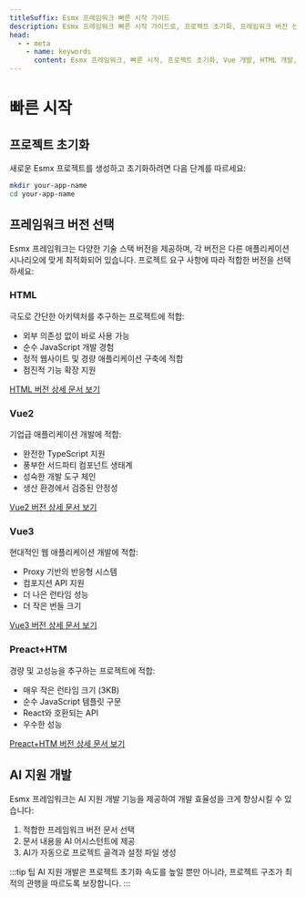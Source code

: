 ```yaml
---
titleSuffix: Esmx 프레임워크 빠른 시작 가이드
description: Esmx 프레임워크 빠른 시작 가이드로, 프로젝트 초기화, 프레임워크 버전 선택, AI 지원 개발 등을 포함하여 처음부터 프로젝트를 구축하는 방법을 안내합니다.
head:
  - - meta
    - name: keywords
      content: Esmx 프레임워크, 빠른 시작, 프로젝트 초기화, Vue 개발, HTML 개발, AI 지원
---
```


# 빠른 시작

## 프로젝트 초기화

새로운 Esmx 프로젝트를 생성하고 초기화하려면 다음 단계를 따르세요:

```bash
mkdir your-app-name
cd your-app-name
```

## 프레임워크 버전 선택

Esmx 프레임워크는 다양한 기술 스택 버전을 제공하며, 각 버전은 다른 애플리케이션 시나리오에 맞게 최적화되어 있습니다. 프로젝트 요구 사항에 따라 적합한 버전을 선택하세요:

### HTML

극도로 간단한 아키텍처를 추구하는 프로젝트에 적합:

- 외부 의존성 없이 바로 사용 가능
- 순수 JavaScript 개발 경험
- 정적 웹사이트 및 경량 애플리케이션 구축에 적합
- 점진적 기능 확장 지원

[HTML 버전 상세 문서 보기](../frameworks/html.md)

### Vue2

기업급 애플리케이션 개발에 적합:

- 완전한 TypeScript 지원
- 풍부한 서드파티 컴포넌트 생태계
- 성숙한 개발 도구 체인
- 생산 환경에서 검증된 안정성

[Vue2 버전 상세 문서 보기](../frameworks/vue2.md)

### Vue3

현대적인 웹 애플리케이션 개발에 적합:

- Proxy 기반의 반응형 시스템
- 컴포지션 API 지원
- 더 나은 런타임 성능
- 더 작은 번들 크기

[Vue3 버전 상세 문서 보기](../frameworks/vue3.md)

### Preact+HTM

경량 및 고성능을 추구하는 프로젝트에 적합:

- 매우 작은 런타임 크기 (3KB)
- 순수 JavaScript 템플릿 구문
- React와 호환되는 API
- 우수한 성능

[Preact+HTM 버전 상세 문서 보기](../frameworks/preact-htm.md)

## AI 지원 개발

Esmx 프레임워크는 AI 지원 개발 기능을 제공하여 개발 효율성을 크게 향상시킬 수 있습니다:

1. 적합한 프레임워크 버전 문서 선택
2. 문서 내용을 AI 어시스턴트에 제공
3. AI가 자동으로 프로젝트 골격과 설정 파일 생성

:::tip 팁
AI 지원 개발은 프로젝트 초기화 속도를 높일 뿐만 아니라, 프로젝트 구조가 최적의 관행을 따르도록 보장합니다.
:::